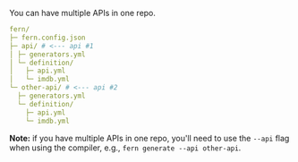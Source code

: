 You can have multiple APIs in one repo.

```yaml
fern/
├─ fern.config.json
├─ api/ # <--- api #1
│ ├─ generators.yml
│ └─ definition/
│   ├─ api.yml
│   └─ imdb.yml
└─ other-api/ # <--- api #2
  ├─ generators.yml
  └─ definition/
    ├─ api.yml
    └─ imdb.yml
```

**Note:** if you have multiple APIs in one repo, you'll need to use the `--api` flag
when using the compiler, e.g., `fern generate --api other-api`.
